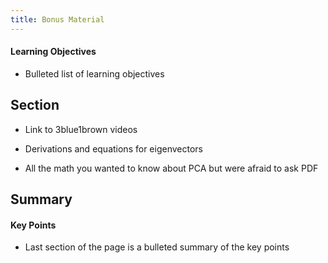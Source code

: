 ```yaml
---
title: Bonus Material
---
```


::: {.callout-tip}
#### Learning Objectives

- Bulleted list of learning objectives
:::


## Section

* Link to 3blue1brown videos

* Derivations and equations for eigenvectors

* All the math you wanted to know about PCA but were afraid to ask PDF


## Summary

::: {.callout-tip}
#### Key Points

- Last section of the page is a bulleted summary of the key points
:::

